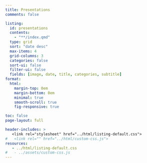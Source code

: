 ```yaml
---
title: Presentations
comments: false

listing:
  id: presentations
  contents: 
    - "**/index.qmd"
  type: grid
  sort: "date desc"
  max-items: 4
  grid-columns: 3
  categories: false
  sort-ui: false
  filter-ui: false
  fields: [image, date, title, categories, subtitle]
format:
  html: 
    margin-top: 0em
    margin-bottom: 0em
    minimal: true
    smooth-scroll: true
    fig-responsive: true

toc: false
page-layout: full

header-includes: >
   <link rel="stylesheet" href="../html/listing-default.css">
#   <link rel="" href="../html/custom-css.js"> 
resources:
   - ../html/listing-default.css
#   - ../assets/custom-css.js
---
```


